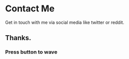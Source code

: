 # Contact Me

Get in touch with me via social media like twitter or reddit.

## Thanks.

### Press button to wave
